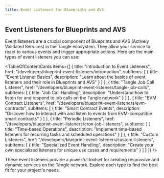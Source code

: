 ```yaml
---
title: Event Listeners for Blueprints and AVS
---
```


## Event Listeners for Blueprints and AVS

Event listeners are a crucial component of Blueprints and AVS (Actively Validated Services) in the Tangle ecosystem. They allow your service to react to various events and trigger appropriate actions. Here are the main types of event listeners you can use:


<TableOfContentCards 
  items={[
    {
      title: "Introduction to Event Listeners",
      href: "/developers/blueprint-event-listeners/introduction",
      subItems: [
        {
          title: "Event Listener Basics",
          description: "Learn about the basics of event listeners and their role in Blueprints and AVS"
        }
      ]
    },
    {
      title: "Tangle Job Call Listener",
      href: "/developers/blueprint-event-listeners/tangle-job-calls", 
      subItems: [
        {
          title: "Job Call Handling",
          description: "Understand how to listen for and respond to job calls on the Tangle network"
        }
      ]
    },
    {
      title: "EVM Contract Listeners",
      href: "/developers/blueprint-event-listeners/evm-contracts",
      subItems: [
        {
          title: "Smart Contract Events",
          description: "Discover how to interact with and listen to events from EVM-compatible smart contracts"
        }
      ]
    },
    {
      title: "Periodic Listeners",
      href: "/developers/blueprint-event-listeners/cron-job-listeners",
      subItems: [
        {
          title: "Time-based Operations",
          description: "Implement time-based listeners for recurring tasks and scheduled operations"
        }
      ]
    },
    {
      title: "Custom Listeners",
      href: "/developers/blueprint-event-listeners/custom-listeners",
      subItems: [
        {
          title: "Specialized Event Handling",
          description: "Create your own specialized listeners for unique use cases and requirements"
        }
      ]
    }
  ]}
/>

These event listeners provide a powerful toolset for creating responsive and dynamic services on the Tangle network. Explore each type to find the best fit for your project's needs.
